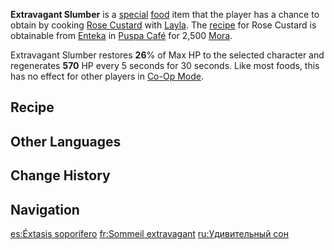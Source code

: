{{Food Infobox
|id              = 108473
|description     = The scattered nuts are like stars dotted in the deep and quiet night sky. After just one bite, your body and mind after a day's work suddenly felt relaxed and peaceful. When you told Layla about that feeling, she showed a mixed expression of joy and regret - "Th-That's great! Ah, if only it could work on me too."
|type            = Recovery Dish
|effectType      = Healing
|effect          = Restores '''26'''% of Max HP to the selected character and regenerates '''570''' HP every 5s for 30s.
|eff_att1        = HP Restore
|eff_att2        = HP Restore Percent
|eff_att3        = HP Regen
|quality         = 2
|character       = Layla
|base            = Rose Custard
}}
'''Extravagant Slumber''' is a [[Special Dish|special]] [[food]] item that the player has a chance to obtain by cooking [[Rose Custard]] with [[Layla]]. The [[recipe]] for Rose Custard is obtainable from [[Enteka]] in [[Puspa Café]] for 2,500 [[Mora]].

Extravagant Slumber restores '''26'''% of Max HP to the selected character and regenerates '''570''' HP every 5 seconds for 30 seconds. Like most foods, this has no effect for other players in [[Co-Op Mode]].

==Recipe==
{{Recipe
|type = Cooking
|character = Layla
|Milk = 2
|Sumeru Rose = 2
|Sugar = 1
|sort = Milk;Sumeru Rose;Sugar
}}
<!--
==Trivia==
-->
==Other Languages==
{{Other Languages
|en      = Extravagant Slumber
|zhs     = 安眠奢想
|zhs_rm  = Ānmián Shē Xiǎng
|zht     = 安眠奢想
|zht_rm  = Ānmián Shē Xiǎng
|zh_tl   = 
|ja      = 安眠へのデザイア
|ja_rm   = Anmin he no Dezaia
|ja_tl   = Desire for Deep Sleep
|ko      = 단잠은 사치
|ko_rm   = Danjameun Sachi
|ko_tl   = Deep Sleep is Extravagance
|es      = Éxtasis soporífero
|es_tl   = Soporific Ecstasy
|fr      = Sommeil extravagant
|fr_tl   = Extravagant Slumber
|ru      = Удивительный сон
|ru_tl   = Wonderful Slumber
|th      = Extravagant Slumber
|vi      = Giấc Ngủ Xa Hoa
|vi_tl   = Extravagant Slumber
|de      = Extravaganter Schlummer
|de_tl   = Extravagant Slumber
|id      = Extravagant Slumber
|pt      = Sono Extravagante
|pt_tl   = 
|tr      = Dipsiz Uyku
|tr_tl   = 
|it      = Riposo stravagante
|it_tl   = Extravagant Rest
}}

==Change History==
{{Change History|3.2}}

==Navigation==
{{Food Navbox|Special Dishes}}

[[es:Éxtasis soporífero]]
[[fr:Sommeil extravagant]]
[[ru:Удивительный сон]]